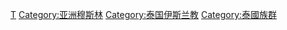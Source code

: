 [[Category:各國穆斯林|T]]
[[Category:亚洲穆斯林|Category:亚洲穆斯林]]
[[Category:泰国伊斯兰教|Category:泰国伊斯兰教]]
[[Category:泰國族群|Category:泰國族群]]